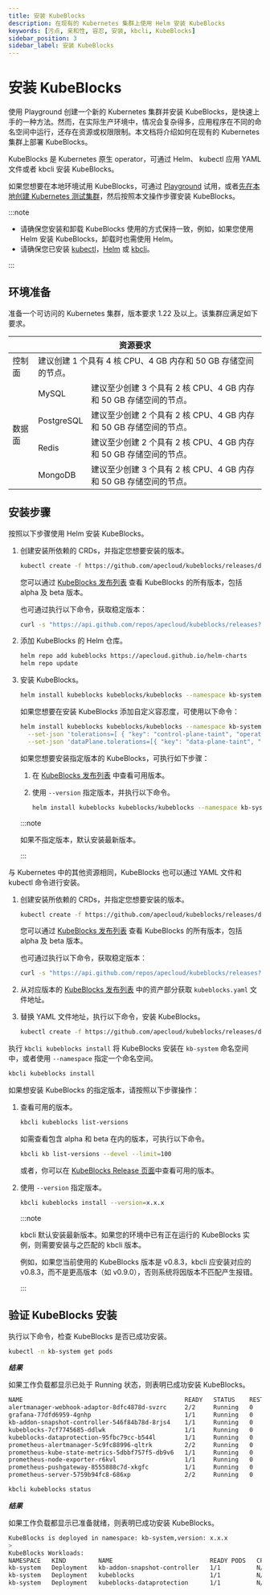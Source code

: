 ```yaml
---
title: 安装 KubeBlocks
description: 在现有的 Kubernetes 集群上使用 Helm 安装 KubeBlocks
keywords: [污点, 亲和性, 容忍, 安装, kbcli, KubeBlocks]
sidebar_position: 3
sidebar_label: 安装 KubeBlocks
---
```



# 安装 KubeBlocks

使用 Playground 创建一个新的 Kubernetes 集群并安装 KubeBlocks，是快速上手的一种方法。然而，在实际生产环境中，情况会复杂得多，应用程序在不同的命名空间中运行，还存在资源或权限限制。本文档将介绍如何在现有的 Kubernetes 集群上部署 KubeBlocks。

KubeBlocks 是 Kubernetes 原生 operator，可通过 Helm、 kubectl 应用 YAML 文件或者 kbcli 安装 KubeBlocks。

如果您想要在本地环境试用 KubeBlocks，可通过 [Playground](./../try-out-on-playground/try-kubeblocks-on-local-host.md) 试用，或者[先在本地创建 Kubernetes 测试集群](./prepare-a-local-k8s-cluster/prepare-a-local-k8s-cluster.md)，然后按照本文操作步骤安装 KubeBlocks。

:::note

- 请确保您安装和卸载 KubeBlocks 使用的方式保持一致，例如，如果您使用 Helm 安装 KubeBlocks，卸载时也需使用 Helm。
- 请确保您已安装 [kubectl](https://kubernetes.io/docs/tasks/tools/)，[Helm](https://helm.sh/docs/intro/install/) 或 [kbcli](./install-kbcli.md)。

:::

## 环境准备

准备一个可访问的 Kubernetes 集群，版本要求 1.22 及以上。该集群应满足如下要求。

<table>
    <thead>
	<tr>
	    <th colSpan="3">资源要求</th>
	</tr >
    </thead>
    <tbody>
	<tr>
	    <td >控制面</td>
	    <td colSpan="2">建议创建 1 个具有 4 核 CPU、4 GB 内存和 50 GB 存储空间的节点。</td>
	</tr >
	<tr >
	    <td rowSpan="4">数据面</td>
	    <td> MySQL </td>
	    <td>建议至少创建 3 个具有 2 核 CPU、4 GB 内存和 50 GB 存储空间的节点。</td>
	</tr>
	<tr>
	    <td> PostgreSQL </td>
        <td>建议至少创建 2 个具有 2 核 CPU、4 GB 内存和 50 GB 存储空间的节点。</td>
	</tr>
	<tr>
	    <td> Redis </td>
        <td>建议至少创建 2 个具有 2 核 CPU、4 GB 内存和 50 GB 存储空间的节点。</td>
	</tr>
	<tr>
	    <td> MongoDB </td>
	    <td>建议至少创建 3 个具有 2 核 CPU、4 GB 内存和 50 GB 存储空间的节点。</td>
	</tr>
    </tbody>
</table>

## 安装步骤

<Tabs>

<TabItem value="Helm" label="Helm" default>

按照以下步骤使用 Helm 安装 KubeBlocks。

1. 创建安装所依赖的 CRDs，并指定您想要安装的版本。

   ```bash
   kubectl create -f https://github.com/apecloud/kubeblocks/releases/download/vx.y.z/kubeblocks_crds.yaml
   ```

   您可以通过 [KubeBlocks 发布列表](https://github.com/apecloud/kubeblocks/releases) 查看 KubeBlocks 的所有版本，包括 alpha 及 beta 版本。

   也可通过执行以下命令，获取稳定版本：

   ```bash
   curl -s "https://api.github.com/repos/apecloud/kubeblocks/releases?per_page=100&page=1" | jq -r '.[] | select(.prerelease == false) | .tag_name' | sort -V -r
   ```

2. 添加 KubeBlocks 的 Helm 仓库。

   ```bash
   helm repo add kubeblocks https://apecloud.github.io/helm-charts
   helm repo update
   ```

3. 安装 KubeBlocks。

   ```bash
   helm install kubeblocks kubeblocks/kubeblocks --namespace kb-system --create-namespace
   ```

   如果您想要在安装 KubeBlocks 添加自定义容忍度，可使用以下命令：

   ```bash
   helm install kubeblocks kubeblocks/kubeblocks --namespace kb-system --create-namespace \
     --set-json 'tolerations=[ { "key": "control-plane-taint", "operator": "Equal", "effect": "NoSchedule", "value": "true" } ]' \
     --set-json 'dataPlane.tolerations=[{ "key": "data-plane-taint", "operator": "Equal", "effect": "NoSchedule", "value": "true"    }]'
   ```

   如果您想要安装指定版本的 KubeBlocks，可执行如下步骤：

   1. 在 [KubeBlocks 发布列表](https://github.com/apecloud/kubeblocks/releases/) 中查看可用版本。
   2. 使用 `--version` 指定版本，并执行以下命令。

      ```bash
      helm install kubeblocks kubeblocks/kubeblocks --namespace kb-system --create-namespace --version="x.y.z"
      ```

     :::note

     如果不指定版本，默认安装最新版本。

     :::

</TabItem>

<TabItem value="kubectl" label="kubectl">

与 Kubernetes 中的其他资源相同，KubeBlocks 也可以通过 YAML 文件和 kubectl 命令进行安装。

1. 创建安装所依赖的 CRDs，并指定您想要安装的版本。

   ```bash
   kubectl create -f https://github.com/apecloud/kubeblocks/releases/download/vx.y.z/kubeblocks_crds.yaml
   ```

   您可以通过 [KubeBlocks 发布列表](https://github.com/apecloud/kubeblocks/releases) 查看 KubeBlocks 的所有版本，包括 alpha 及 beta 版本。

   也可通过执行以下命令，获取稳定版本：

   ```bash
   curl -s "https://api.github.com/repos/apecloud/kubeblocks/releases?per_page=100&page=1" | jq -r '.[] | select(.prerelease == false) | .tag_name' | sort -V -r
   ```

2. 从对应版本的 [KubeBlocks 发布列表](https://github.com/apecloud/kubeblocks/releases) 中的资产部分获取 `kubeblocks.yaml` 文件地址。

3. 替换 YAML 文件地址，执行以下命令，安装 KubeBlocks。

     ```bash
     kubectl create -f https://github.com/apecloud/kubeblocks/releases/download/vx.y.x/kubeblocks.yaml
     ```

</TabItem>

<TabItem value="kbcli" label="kbcli">

执行 `kbcli kubeblocks install` 将 KubeBlocks 安装在 `kb-system` 命名空间中，或者使用 `--namespace` 指定一个命名空间。

```bash
kbcli kubeblocks install
```

如果想安装 KubeBlocks 的指定版本，请按照以下步骤操作：

1. 查看可用的版本。

    ```bash
    kbcli kubeblocks list-versions
    ```

    如需查看包含 alpha 和 beta 在内的版本，可执行以下命令。

    ```bash
    kbcli kb list-versions --devel --limit=100
    ```

    或者，你可以在 [KubeBlocks Release 页面](https://github.com/apecloud/kubeblocks/releases/)中查看可用的版本。

2. 使用 `--version` 指定版本。

    ```bash
    kbcli kubeblocks install --version=x.x.x
    ```

    :::note

    kbcli 默认安装最新版本。如果您的环境中已有正在运行的 KubeBlocks 实例，则需要安装与之匹配的 kbcli 版本。

    例如，如果您当前使用的 KubeBlocks 版本是 v0.8.3，kbcli 应安装对应的 v0.8.3，而不是更高版本（如 v0.9.0），否则系统将因版本不匹配产生报错。

    :::

</TabItem>

</Tabs>

## 验证 KubeBlocks 安装

执行以下命令，检查 KubeBlocks 是否已成功安装。

<Tabs>

<TabItem value="kubectl" label="kubectl" default>

```bash
kubectl -n kb-system get pods
```

***结果***

如果工作负载都显示已处于 Running 状态，则表明已成功安装 KubeBlocks。

```bash
NAME                                             READY   STATUS    RESTARTS       AGE
alertmanager-webhook-adaptor-8dfc4878d-svzrc     2/2     Running   0              3m56s
grafana-77dfd6959-4gnhp                          1/1     Running   0              3m56s
kb-addon-snapshot-controller-546f84b78d-8rjs4    1/1     Running   0              3m56s
kubeblocks-7cf7745685-ddlwk                      1/1     Running   0              4m39s
kubeblocks-dataprotection-95fbc79cc-b544l        1/1     Running   0              4m39s
prometheus-alertmanager-5c9fc88996-qltrk         2/2     Running   0              3m56s
prometheus-kube-state-metrics-5dbbf757f5-db9v6   1/1     Running   0              3m56s
prometheus-node-exporter-r6kvl                   1/1     Running   0              3m56s
prometheus-pushgateway-8555888c7d-xkgfc          1/1     Running   0              3m56s
prometheus-server-5759b94fc8-686xp               2/2     Running   0              3m56s
```

</TabItem>

<TabItem value="kbcli" label="kbcli">

```bash
kbcli kubeblocks status
```

***结果***

如果工作负载都显示已准备就绪，则表明已成功安装 KubeBlocks。

```bash
KubeBlocks is deployed in namespace: kb-system,version: x.x.x
>
KubeBlocks Workloads:
NAMESPACE   KIND         NAME                           READY PODS   CPU(CORES)   MEMORY(BYTES)   CREATED-AT
kb-system   Deployment   kb-addon-snapshot-controller   1/1          N/A          N/A             Oct 13,2023 14:27 UTC+0800
kb-system   Deployment   kubeblocks                     1/1          N/A          N/A             Oct 13,2023 14:26 UTC+0800
kb-system   Deployment   kubeblocks-dataprotection      1/1          N/A          N/A             Oct 13,2023 14:26 UTC+0800
```

</TabItem>

</Tabs>
